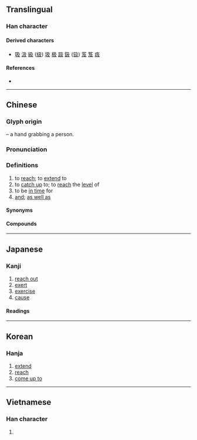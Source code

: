 {{also|乃|廴}}
{{character info/new}}
{{character info/new|0x2f836}}
==Translingual==
{{stroke order|strokes=3}}
{{stroke order|type=animate}}

===Han character===
{{Han char|rn=29|rad=又|as=01|sn=3|four=17247|canj=NHE}}

====Derived characters====
* [[吸]] [[汲]] [[級]] ([[级]]) [[圾]] [[极]] [[趿]] [[鈒]] ([[钑]]) [[芨]] [[笈]] [[㽺]]

====References====
* {{Han ref|kx=0165.030|dkj=03118|dj=0374.170|hdz=10035.010|uh=53CA|ud=21450|bh=A4CE|bd=42190}}

----

==Chinese==
{{zh-forms}}

===Glyph origin===
{{Han etyl}}
{{Han compound|人|又|ls=ic|t1=person|t2=hand}} – a hand grabbing a person.

===Pronunciation===
{{zh-pron
|m=jí
|m-s=
|c=kap6,gap6
|c-t=
|g=
|h=pfs=khi̍p;gd=kib6
|j=
|mb=gĭ
|md=gĭk
|mn=ki̍p/qz,xm,zz:khi̍p
|mn-t=gib8
|w=5jjiq
|x=
|mc=y
|oc=y
|cat=v,con
}}

===Definitions===
{{zh-hanzi}}

# to [[reach]]; to [[extend]] to
# to [[catch up]] to; to [[reach]] the [[level]] of
# to be [[in time]] for
# [[and]]; [[as well as]]

====Synonyms====
{{zh-dial|和}}

====Compounds====
{{zh-der|及瓜而代|後悔不及|企及|及時|及第|不足齒及|央及|及熱釜炊|危及|三元及第|愛屋及烏|噬臍何及|及瓜|不及|無及|及第花|來得及|又及|悔之不及|埃及|奈及利亞|噬臍無及|悔之莫及|愚不可及|悔之何及|惠及|悔之無及|悔之亡及|不可及|恕己及物|恕己及人|後悔莫及|後悔無及|後悔何及|埃及曆|及期|屨及劍及|及冠|及齡|劍及履及|信及豚魚|始料不及|及門|及笄|世及|及今|及早|力所能及|兄終弟及|始料未及|八及|噬臍莫及|及時雨|來不及|及鋒|及鋒而試|及格|唯恐不及|及物動詞|以及|及時行樂|兄死弟及|不可企及|旁及|殃及池魚|萬不及一|望塵莫及|擴及|榮名及親|狧糠及米|涉及|普及率|狀元及第|望塵不及|普及教育|料及|普及本|目光所及|比及|沒及奈何|提及|猝不及防|澤及枯骨|無所不及|推己及人|澤及|未及|措不及防|波及無辜|推及|措手不及|朝不及夕|普及|波及|趕得及|行不及言|觸手可及|趕不及|累及|觸及|論及婚嫁|過猶不及|遍及|追悔不及|觸目所及|走及奔馬|舐糠及米|駟不及舌|馬不及鞍|阿爾及爾|顧及|鞭不及腹|齒及|進士及第|言不及義|等不及|雞不及鳳|遙不可及|謀及婦人|追悔何及|迫不及待|詐奸不及|追駟不及|鞭長莫及|言不及私|聯科及第}}

----

==Japanese==

===Kanji===
{{ja-kanji|grade=c|rs=又02}}

# [[reach out]]
# [[exert]]
# [[exercise]]
# [[cause]]

====Readings====
{{ja-readings
|goon=ごう<ごふ
|kanon=きゅう<きふ
|kun=およ-ぶ, およ-び, およ-ぼす
|nanori=おい
}}

----

==Korean==

===Hanja===
{{ko-hanja|hangeul=급}}

# [[extend]]
# [[reach]]
# [[come up to]]

----

==Vietnamese==

===Han character===
{{vi-hantu|cập|rs=又02}}

# {{defn|lang=vi|sort=又02}}
